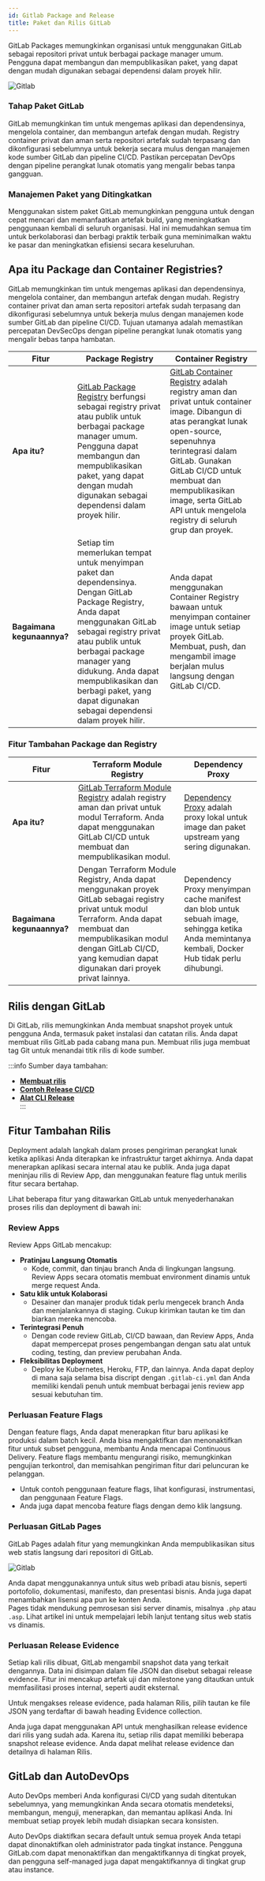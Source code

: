 ```yaml
---
id: Gitlab Package and Release
title: Paket dan Rilis GitLab
---
```


GitLab Packages memungkinkan organisasi untuk menggunakan GitLab sebagai repositori privat untuk berbagai package manager umum. 
Pengguna dapat membangun dan mempublikasikan paket, yang dapat dengan mudah digunakan sebagai dependensi dalam proyek hilir.

![Gitlab](/img/gitlab/27.png)

### Tahap Paket GitLab 
GitLab memungkinkan tim untuk mengemas aplikasi dan dependensinya, mengelola container, dan membangun artefak dengan mudah. 
Registry container privat dan aman serta repositori artefak sudah terpasang dan dikonfigurasi sebelumnya untuk bekerja secara mulus dengan manajemen kode sumber GitLab dan pipeline CI/CD. 
Pastikan percepatan DevOps dengan pipeline perangkat lunak otomatis yang mengalir bebas tanpa gangguan.

### Manajemen Paket yang Ditingkatkan
Menggunakan sistem paket GitLab memungkinkan pengguna untuk dengan cepat mencari dan memanfaatkan artefak build, yang meningkatkan penggunaan kembali di seluruh organisasi. 
Hal ini memudahkan semua tim untuk berkolaborasi dan berbagi praktik terbaik guna meminimalkan waktu ke pasar dan meningkatkan efisiensi secara keseluruhan.

## Apa itu Package dan Container Registries?
GitLab memungkinkan tim untuk mengemas aplikasi dan dependensinya, mengelola container, dan membangun artefak dengan mudah. 
Registry container privat dan aman serta repositori artefak sudah terpasang dan dikonfigurasi sebelumnya untuk bekerja mulus dengan manajemen kode sumber GitLab dan pipeline CI/CD. 
Tujuan utamanya adalah memastikan percepatan DevSecOps dengan pipeline perangkat lunak otomatis yang mengalir bebas tanpa hambatan.

| **Fitur**          | **Package Registry** | **Container Registry** |
|---------------------|-----------------------|-------------------------|
| **Apa itu?**        | [GitLab Package Registry](https://docs.gitlab.com/ee/user/packages/package_registry/) berfungsi sebagai registry privat atau publik untuk berbagai package manager umum. Pengguna dapat membangun dan mempublikasikan paket, yang dapat dengan mudah digunakan sebagai dependensi dalam proyek hilir. | [GitLab Container Registry](https://docs.gitlab.com/ee/user/packages/container_registry/) adalah registry aman dan privat untuk container image. Dibangun di atas perangkat lunak open-source, sepenuhnya terintegrasi dalam GitLab. Gunakan GitLab CI/CD untuk membuat dan mempublikasikan image, serta GitLab API untuk mengelola registry di seluruh grup dan proyek. |
| **Bagaimana kegunaannya?** | Setiap tim memerlukan tempat untuk menyimpan paket dan dependensinya. Dengan GitLab Package Registry, Anda dapat menggunakan GitLab sebagai registry privat atau publik untuk berbagai package manager yang didukung. Anda dapat mempublikasikan dan berbagi paket, yang dapat digunakan sebagai dependensi dalam proyek hilir. | Anda dapat menggunakan Container Registry bawaan untuk menyimpan container image untuk setiap proyek GitLab. Membuat, push, dan mengambil image berjalan mulus langsung dengan GitLab CI/CD. |

### Fitur Tambahan Package dan Registry

| **Fitur**              | **Terraform Module Registry** | **Dependency Proxy** |
|-------------------------|-------------------------------|-----------------------|
| **Apa itu?**            | [GitLab Terraform Module Registry](https://docs.gitlab.com/ee/user/packages/terraform_module_registry/) adalah registry aman dan privat untuk modul Terraform. Anda dapat menggunakan GitLab CI/CD untuk membuat dan mempublikasikan modul. | [Dependency Proxy](https://docs.gitlab.com/ee/user/packages/dependency_proxy/) adalah proxy lokal untuk image dan paket upstream yang sering digunakan. |
| **Bagaimana kegunaannya?** | Dengan Terraform Module Registry, Anda dapat menggunakan proyek GitLab sebagai registry privat untuk modul Terraform. Anda dapat membuat dan mempublikasikan modul dengan GitLab CI/CD, yang kemudian dapat digunakan dari proyek privat lainnya. | Dependency Proxy menyimpan cache manifest dan blob untuk sebuah image, sehingga ketika Anda memintanya kembali, Docker Hub tidak perlu dihubungi. |

## Rilis dengan GitLab
Di GitLab, rilis memungkinkan Anda membuat snapshot proyek untuk pengguna Anda, termasuk paket instalasi dan catatan rilis. 
Anda dapat membuat rilis GitLab pada cabang mana pun. Membuat rilis juga membuat tag Git untuk menandai titik rilis di kode sumber.

:::info Sumber daya tambahan:
- [**Membuat rilis**](https://docs.gitlab.com/ee/user/project/releases/#create-a-release)
- [**Contoh Release CI/CD**](https://docs.gitlab.com/ee/user/project/releases/release_cicd_examples.html)  
- [**Alat CLI Release**](https://docs.gitlab.com/ee/user/project/releases/release_cli.html)  
:::

## Fitur Tambahan Rilis
Deployment adalah langkah dalam proses pengiriman perangkat lunak ketika aplikasi Anda diterapkan ke infrastruktur target akhirnya. 
Anda dapat menerapkan aplikasi secara internal atau ke publik. Anda juga dapat meninjau rilis di Review App, dan menggunakan feature flag untuk merilis fitur secara bertahap.

Lihat beberapa fitur yang ditawarkan GitLab untuk menyederhanakan proses rilis dan deployment di bawah ini:

### Review Apps
Review Apps GitLab mencakup:
- **Pratinjau Langsung Otomatis**  
    - Kode, commit, dan tinjau branch Anda di lingkungan langsung. Review Apps secara otomatis membuat environment dinamis untuk merge request Anda.
- **Satu klik untuk Kolaborasi**  
    - Desainer dan manajer produk tidak perlu mengecek branch Anda dan menjalankannya di staging. Cukup kirimkan tautan ke tim dan biarkan mereka mencoba.
- **Terintegrasi Penuh**  
    - Dengan code review GitLab, CI/CD bawaan, dan Review Apps, Anda dapat mempercepat proses pengembangan dengan satu alat untuk coding, testing, dan preview perubahan Anda.
- **Fleksibilitas Deployment**  
    - Deploy ke Kubernetes, Heroku, FTP, dan lainnya. Anda dapat deploy di mana saja selama bisa discript dengan `.gitlab-ci.yml` dan Anda memiliki kendali penuh untuk membuat berbagai jenis review app sesuai kebutuhan tim.

### Perluasan Feature Flags
Dengan feature flags, Anda dapat menerapkan fitur baru aplikasi ke produksi dalam batch kecil. 
Anda bisa mengaktifkan dan menonaktifkan fitur untuk subset pengguna, membantu Anda mencapai Continuous Delivery. Feature flags membantu mengurangi risiko, memungkinkan pengujian terkontrol, dan memisahkan pengiriman fitur dari peluncuran ke pelanggan.  
- Untuk contoh penggunaan feature flags, lihat konfigurasi, instrumentasi, dan penggunaan Feature Flags.  
- Anda juga dapat mencoba feature flags dengan demo klik langsung.

### Perluasan GitLab Pages
GitLab Pages adalah fitur yang memungkinkan Anda mempublikasikan situs web statis langsung dari repositori di GitLab.

![Gitlab](/img/gitlab/28.png)

Anda dapat menggunakannya untuk situs web pribadi atau bisnis, seperti portofolio, dokumentasi, manifesto, dan presentasi bisnis. 
Anda juga dapat menambahkan lisensi apa pun ke konten Anda.  
Pages tidak mendukung pemrosesan sisi server dinamis, misalnya `.php` atau `.asp`. Lihat artikel ini untuk mempelajari lebih lanjut tentang situs web statis vs dinamis.

### Perluasan Release Evidence
Setiap kali rilis dibuat, GitLab mengambil snapshot data yang terkait dengannya. Data ini disimpan dalam file JSON dan disebut sebagai release evidence. 
Fitur ini mencakup artefak uji dan milestone yang ditautkan untuk memfasilitasi proses internal, seperti audit eksternal.

Untuk mengakses release evidence, pada halaman Rilis, pilih tautan ke file JSON yang terdaftar di bawah heading Evidence collection.

Anda juga dapat menggunakan API untuk menghasilkan release evidence dari rilis yang sudah ada. Karena itu, setiap rilis dapat memiliki beberapa snapshot release evidence. 
Anda dapat melihat release evidence dan detailnya di halaman Rilis.

## GitLab dan AutoDevOps
Auto DevOps memberi Anda konfigurasi CI/CD yang sudah ditentukan sebelumnya, yang memungkinkan Anda secara otomatis mendeteksi, membangun, menguji, menerapkan, dan memantau aplikasi Anda. 
Ini membuat setiap proyek lebih mudah disiapkan secara konsisten.

Auto DevOps diaktifkan secara default untuk semua proyek Anda tetapi dapat dinonaktifkan oleh administrator pada tingkat instance. 
Pengguna GitLab.com dapat menonaktifkan dan mengaktifkannya di tingkat proyek, dan pengguna self-managed juga dapat mengaktifkannya di tingkat grup atau instance.
